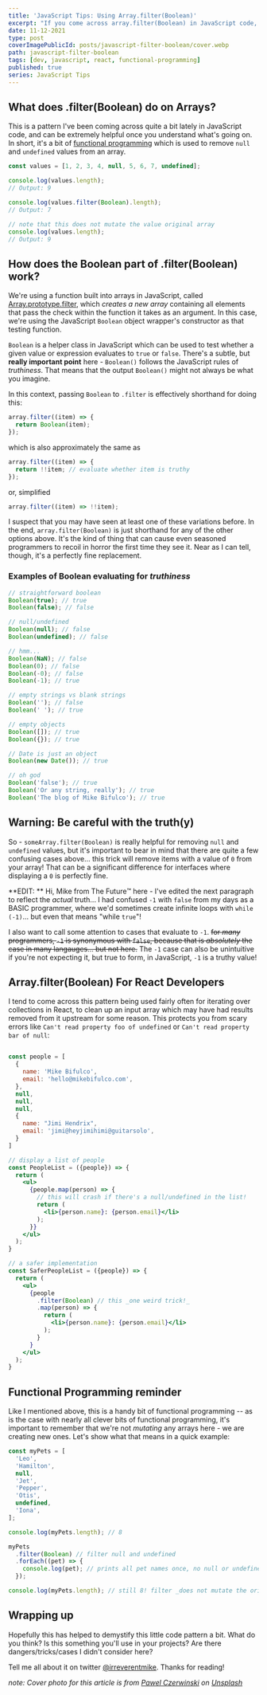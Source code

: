 ```yaml
---
title: 'JavaScript Tips: Using Array.filter(Boolean)'
excerpt: "If you come across array.filter(Boolean) in JavaScript code, never fear! It's a handy bit of functional programming that cleans up arrays with null and undefined values in them."
date: 11-12-2021
type: post
coverImagePublicId: posts/javascript-filter-boolean/cover.webp
path: javascript-filter-boolean
tags: [dev, javascript, react, functional-programming]
published: true
series: JavaScript Tips
---
```


## What does .filter(Boolean) do on Arrays?

This is a pattern I've been coming across quite a bit lately in JavaScript code, and can be extremely helpful once you understand what's going on. In short, it's a bit of [functional programming](https://mikebifulco.com/tags/functional-programming) which is used to remove `null` and `undefined` values from an array.

```js
const values = [1, 2, 3, 4, null, 5, 6, 7, undefined];

console.log(values.length);
// Output: 9

console.log(values.filter(Boolean).length);
// Output: 7

// note that this does not mutate the value original array
console.log(values.length);
// Output: 9
```

## How does the Boolean part of .filter(Boolean) work?

We're using a function built into arrays in JavaScript, called [Array.prototype.filter](https://developer.mozilla.org/en-US/docs/web/javascript/reference/global_objects/array/filter), which _creates a new array_ containing all elements that pass the check within the function it takes as an argument. In this case, we're using the JavaScript `Boolean` object wrapper's constructor as that testing function.

`Boolean` is a helper class in JavaScript which can be used to test whether a given value or expression evaluates to `true` or `false`. There's a subtle, but **really important point** here - `Boolean()` follows the JavaScript rules of _truthiness_. That means that the output `Boolean()` might not always be what you imagine.

In this context, passing `Boolean` to `.filter` is effectively shorthand for doing this:

```js
array.filter((item) => {
  return Boolean(item);
});
```

which is also approximately the same as

```js
array.filter((item) => {
  return !!item; // evaluate whether item is truthy
});
```

or, simplified

```js
array.filter((item) => !!item);
```

I suspect that you may have seen at least one of these variations before. In the end, `array.filter(Boolean)` is just shorthand for any of the other options above. It's the kind of thing that can cause even seasoned programmers to recoil in horror the first time they see it. Near as I can tell, though, it's a perfectly fine replacement.

### Examples of Boolean evaluating for _truthiness_

```js
// straightforward boolean
Boolean(true); // true
Boolean(false); // false

// null/undefined
Boolean(null); // false
Boolean(undefined); // false

// hmm...
Boolean(NaN); // false
Boolean(0); // false
Boolean(-0); // false
Boolean(-1); // true

// empty strings vs blank strings
Boolean(''); // false
Boolean(' '); // true

// empty objects
Boolean([]); // true
Boolean({}); // true

// Date is just an object
Boolean(new Date()); // true

// oh god
Boolean('false'); // true
Boolean('Or any string, really'); // true
Boolean('The blog of Mike Bifulco'); // true
```

## Warning: Be careful with the truth(y)

So - `someArray.filter(Boolean)` is really helpful for removing `null` and `undefined` values, but it's important to bear in mind that there are quite a few confusing cases above... this trick will remove items with a value of `0` from your array! That can be a significant difference for interfaces where displaying a `0` is perfectly fine.

**EDIT: ** Hi, Mike from The Future™️ here - I've edited the next paragraph to reflect the _actual_ truth... I had confused `-1` with `false` from my days as a BASIC programmer, where we'd sometimes create infinite loops with `while (-1)`... but even that means "while `true`"!

I also want to call some attention to cases that evaluate to `-1`. <s>for _many_ programmers, `-1` is synonymous with `false`, because that is _absolutely_ the case in many langauges... but not here.</s> The `-1` case can also be unintuitive if you're not expecting it, but true to form, in JavaScript, `-1` is a truthy value!

## Array.filter(Boolean) For React Developers

I tend to come across this pattern being used fairly often for iterating over collections in React, to clean up an input array which may have had results removed from it upstream for some reason. This protects you from scary errors like `Can't read property foo of undefined` or `Can't read property bar of null`:

```jsx

const people = [
  {
    name: 'Mike Bifulco',
    email: 'hello@mikebifulco.com',
  },
  null,
  null,
  null,
  {
    name: "Jimi Hendrix",
    email: 'jimi@heyjimihimi@guitarsolo',
  }
]

// display a list of people
const PeopleList = ({people}) => {
  return (
    <ul>
      {people.map(person) => {
        // this will crash if there's a null/undefined in the list!
        return (
          <li>{person.name}: {person.email}</li>
        );
      }}
    </ul>
  );
}

// a safer implementation
const SaferPeopleList = ({people}) => {
  return (
    <ul>
      {people
        .filter(Boolean) // this _one weird trick!_
        .map(person) => {
          return (
            <li>{person.name}: {person.email}</li>
          );
        }
      }
    </ul>
  );
}
```

## Functional Programming reminder

Like I mentioned above, this is a handy bit of functional programming -- as is the case with nearly all clever bits of functional programming, it's important to remember that we're not _mutating_ any arrays here - we are creating new ones. Let's show what that means in a quick example:

```js
const myPets = [
  'Leo',
  'Hamilton',
  null,
  'Jet',
  'Pepper',
  'Otis',
  undefined,
  'Iona',
];

console.log(myPets.length); // 8

myPets
  .filter(Boolean) // filter null and undefined
  .forEach((pet) => {
    console.log(pet); // prints all pet names once, no null or undefined present
  });

console.log(myPets.length); // still 8! filter _does not mutate the original array_
```

## Wrapping up

Hopefully this has helped to demystify this little code pattern a bit. What do you think? Is this something you'll use in your projects? Are there dangers/tricks/cases I didn't consider here?

Tell me all about it on twitter <a href="https://twitter.com/irreverentmike">@irreverentmike</a>. Thanks for reading!

_note: Cover photo for this article is from <a href="https://unsplash.com/@pawel_czerwinski?utm_source=unsplash&utm_medium=referral&utm_content=creditCopyText">Pawel Czerwinski</a> on <a href="https://unsplash.com/s/photos/array?utm_source=unsplash&utm_medium=referral&utm_content=creditCopyText">Unsplash</a>_
